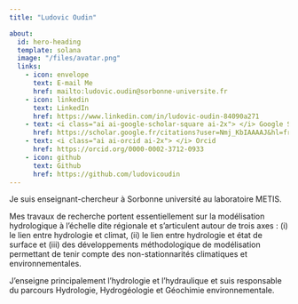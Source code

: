 ```yaml
---
title: "Ludovic Oudin"

about:
  id: hero-heading
  template: solana
  image: "/files/avatar.png"
  links:
    - icon: envelope
      text: E-mail Me
      href: mailto:ludovic.oudin@sorbonne-universite.fr
    - icon: linkedin
      text: LinkedIn
      href: https://www.linkedin.com/in/ludovic-oudin-84090a271
    - text: <i class="ai ai-google-scholar-square ai-2x"> </i> Google Scholar
      href: https://scholar.google.fr/citations?user=Nmj_KbIAAAAJ&hl=fr
    - text: <i class="ai ai-orcid ai-2x"> </i> Orcid
      href: https://orcid.org/0000-0002-3712-0933
    - icon: github
      text: Github
      href: https://github.com/ludovicoudin
---
```


::: {#hero-heading}

Je suis enseignant-chercheur à Sorbonne université au laboratoire METIS. 

Mes travaux de recherche portent essentiellement sur la modélisation hydrologique à l’échelle dite régionale et s’articulent autour de trois axes : (i) le lien entre hydrologie et climat, (ii) le lien entre hydrologie et état de surface et (iii) des développements méthodologique de modélisation permettant de tenir compte des non-stationnarités climatiques et environnementales.

J'enseigne principalement l'hydrologie et l'hydraulique et suis responsable du parcours Hydrologie, Hydrogéologie et Géochimie environnementale.



:::

